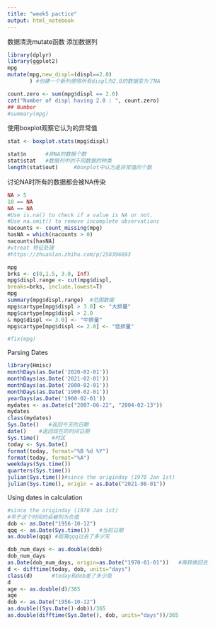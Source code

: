 ```yaml
---
title: "week5 pactice"
output: html_notebook
---
```

数据清洗mutate函数
添加数据列
 

```r
library(dplyr)
library(ggplot2)
mpg
mutate(mpg,new_displ=(displ==2.0)
       ) #创建一个新列使得所有displ为2.0的数据变为了NA

count.zero <- sum(mpg$displ == 2.0)
cat("Number of displ having 2.0 : ", count.zero)
## Number
#summary(mpg)
```

使用boxplot观察它认为的异常值
```r
stat <- boxplot.stats(mpg$displ)

stat$n      #非NA的数据个数
stat$stat   #数据列中的不同数据的种类
length(stat$out)     #boxplot中认为是异常值的个数
```

讨论NA时所有的数据都会被NA传染
```r
NA > 5
10 == NA
NA == NA
#Use is.na() to check if a value is NA or not.
#Use na.omit() to remove incomplete observations
nacounts <- count_missing(mpg)
hasNA = which(nacounts > 0)
nacounts[hasNA]
#vtreat 特征处理
#https://zhuanlan.zhihu.com/p/258396693

```
```r
mpg
brks <- c(0,1.5, 3.0, Inf)
mpg$displ.range <- cut(mpg$displ,
breaks=brks, include.lowest=T)
mpg
summary(mpg$displ.range)  #范围数据
mpg$cartype[mpg$displ > 3.0] <- "大排量"
mpg$cartype[mpg$displ > 2.0
& mpg$displ <= 3.0] <- "中排量"
mpg$cartype[mpg$displ <= 2.0] <- "低排量"


```

```r
#fix(mpg)


```

Parsing Dates
```r
library(Hmisc)
monthDays(as.Date('2020-02-01'))
monthDays(as.Date('2021-02-01'))
monthDays(as.Date('2000-02-01'))
monthDays(as.Date('1900-02-01'))
yearDays(as.Date('1900-02-01'))
mydates <- as.Date(c("2007-06-22", "2004-02-13"))
mydates
class(mydates)
Sys.Date()   #返回今天的日期
date()    #返回现在的时间日期
Sys.time()    #时区
today <- Sys.Date()
format(today, format="%B %d %Y")
format(today, format="%A")
weekdays(Sys.time())
quarters(Sys.time())
julian(Sys.time())#since the originday (1970 Jan 1st)
julian(Sys.time(), origin = as.Date("2021-08-01"))


```
Using dates in calculation
```r
#since the originday (1970 Jan 1st)
#早于这个时间的会被列为负值
dob <- as.Date("1956-10-12")
qqq <- as.Date(Sys.time())   #当前日期
as.double(qqq) #距离qqq过去了多少天

dob_num_days <- as.double(dob)
dob_num_days
as.Date(dob_num_days, origin=as.Date("1970-01-01"))   #再转换回去
d <- difftime(today, dob, units="days")     
class(d)      #today和dob差了多少周
d
age <- as.double(d)/365
age
dob <- as.Date("1956-10-12")
as.double((Sys.Date()-dob))/365
as.double(difftime(Sys.Date(), dob, units="days"))/365
```



